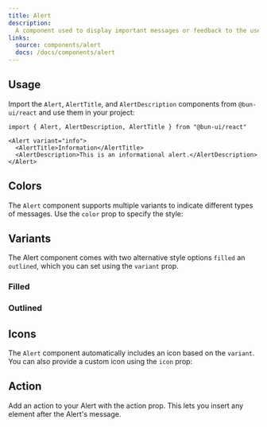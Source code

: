 ```yaml
---
title: Alert
description:
  A component used to display important messages or feedback to the user.
links:
  source: components/alert
  docs: /docs/components/alert
---
```


<ComponentPreview name="alert-basic" />

## Usage

Import the `Alert`, `AlertTitle`, and `AlertDescription` components from
`@bun-ui/react` and use them in your project:

```tsx
import { Alert, AlertDescription, AlertTitle } from "@bun-ui/react"
```

```tsx
<Alert variant="info">
  <AlertTitle>Information</AlertTitle>
  <AlertDescription>This is an informational alert.</AlertDescription>
</Alert>
```

## Colors

The `Alert` component supports multiple variants to indicate different types of
messages. Use the `color` prop to specify the style:

<ComponentPreview name="alert-colors" />

## Variants

The Alert component comes with two alternative style options
`filled` an `outlined`, which you can set using the `variant` prop.

### Filled

<ComponentPreview name="alert-variant-filled" />

### Outlined

<ComponentPreview name="alert-variant-outlined" />

## Icons

The `Alert` component automatically includes an icon based on the `variant`. You
can also provide a custom icon using the `icon` prop:

<ComponentPreview name="alert-icon" />

## Action

Add an action to your Alert with the action prop. This lets you insert any element
after the Alert's message.

<ComponentPreview name="alert-action" />
